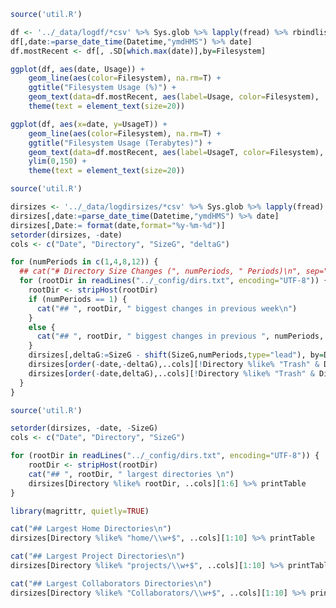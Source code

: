 ```r
source('util.R')

df <- '../_data/logdf/*csv' %>% Sys.glob %>% lapply(fread) %>% rbindlist
df[,date:=parse_date_time(Datetime,"ymdHMS") %>% date]
df.mostRecent <- df[, .SD[which.max(date)],by=Filesystem]

ggplot(df, aes(date, Usage)) +
    geom_line(aes(color=Filesystem), na.rm=T) +
    ggtitle("Filesystem Usage (%)") +
    geom_text(data=df.mostRecent, aes(label=Usage, color=Filesystem),  hjust = 0.9, vjust = -0.6, na.rm=T, size=7) +
    theme(text = element_text(size=20))

ggplot(df, aes(x=date, y=UsageT)) +
    geom_line(aes(color=Filesystem), na.rm=T) +
    ggtitle("Filesystem Usage (Terabytes)") +
    geom_text(data=df.mostRecent, aes(label=UsageT, color=Filesystem),  hjust = 0.9, vjust = -0.6, na.rm=T, size=7) +
    ylim(0,150) +
    theme(text = element_text(size=20))

```

```r
source('util.R')

dirsizes <- '../_data/logdirsizes/*csv' %>% Sys.glob %>% lapply(fread) %>% rbindlist
dirsizes[,date:=parse_date_time(Datetime,"ymdHMS") %>% date]
dirsizes[,Date:= format(date,format="%y-%m-%d")]
setorder(dirsizes, -date)
cols <- c("Date", "Directory", "SizeG", "deltaG")

for (numPeriods in c(1,4,8,12)) {
  ## cat("# Directory Size Changes (", numPeriods, " Periods)\n", sep="")
  for (rootDir in readLines("../_config/dirs.txt", encoding="UTF-8")) {
    rootDir <- stripHost(rootDir)
    if (numPeriods == 1) {
      cat("## ", rootDir, " biggest changes in previous week\n")
    }
    else {
      cat("## ", rootDir, " biggest changes in previous ", numPeriods, " weeks\n")
    }
    dirsizes[,deltaG:=SizeG - shift(SizeG,numPeriods,type="lead"), by=Directory]
    dirsizes[order(-date,-deltaG),..cols][!Directory %like% "Trash" & Directory %like% rootDir] %>% head(5) %>% printTable
    dirsizes[order(-date,deltaG),..cols][!Directory %like% "Trash" & Directory %like% rootDir] %>% head(5) %>% printTable
  }
}
```

```r
source('util.R')

setorder(dirsizes, -date, -SizeG)
cols <- c("Date", "Directory", "SizeG")

for (rootDir in readLines("../_config/dirs.txt", encoding="UTF-8")) {
    rootDir <- stripHost(rootDir)
    cat("## ", rootDir, " largest directories \n")
    dirsizes[Directory %like% rootDir, ..cols][1:6] %>% printTable
}
```

```r
library(magrittr, quietly=TRUE)

cat("## Largest Home Directories\n")
dirsizes[Directory %like% "home/\\w+$", ..cols][1:10] %>% printTable

cat("## Largest Project Directories\n")
dirsizes[Directory %like% "projects/\\w+$", ..cols][1:10] %>% printTable

cat("## Largest Collaborators Directories\n")
dirsizes[Directory %like% "Collaborators/\\w+$", ..cols][1:10] %>% printTable
```
